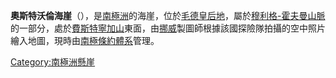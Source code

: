 {{Coord|72|6|S|3|48|E|source:GNIS|display=title}}

'''奧斯特沃倫海崖'''（{{lang-nn|Austvollen}}），是[[南極洲|南極洲]]的海崖，位於[[毛德皇后地|毛德皇后地]]，屬於[[穆利格-霍夫曼山脈|穆利格-霍夫曼山脈]]的一部分，處於[[費斯特寧加山|費斯特寧加山]]東面，由[[挪威|挪威]]製圖師根據該國探險隊拍攝的空中照片繪入地圖，現時由[[南極條約體系|南極條約體系]]管理。

[[Category:南極洲懸崖|Category:南極洲懸崖]]


{{Antarctica-geo-stub}}